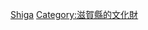 {{日本行政區劃分類導航|的日本國史跡}}
{{Commonscat|National historic sites in Shiga prefecture}}

[[Category:日本各都道府縣史跡|Shiga]]
[[Category:滋賀縣的文化財|Category:滋賀縣的文化財]]